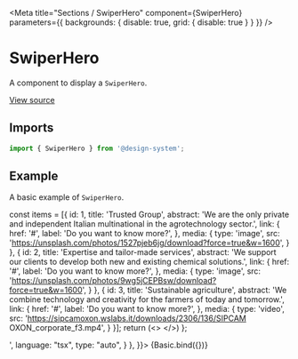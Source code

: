 
<Meta
  title="Sections / SwiperHero"
  component={SwiperHero}
  parameters={{ backgrounds: { disable: true, grid: { disable: true } } }}
/>

# SwiperHero

A component to display a `SwiperHero`.

[View source](https://github.com/actarian/design-system/tree/main/src/ui/sections/swiper-hero)

## Imports

```js
import { SwiperHero } from '@design-system';
```

## Example

A basic example of `SwiperHero`.

  const items = [{
    id: 1,
    title: 'Trusted Group',
    abstract: 'We are the only private and independent Italian multinational in the agrotechnology sector.',
    link: {
      href: '#',
      label: 'Do you want to know more?',
    },
    media: {
      type: 'image',
      src: 'https://unsplash.com/photos/1527pjeb6jg/download?force=true&w=1600',
    }
  }, {
    id: 2,
    title: 'Expertise and tailor-made services',
    abstract: 'We support our clients to develop both new and existing chemical solutions.',
    link: {
      href: '#',
      label: 'Do you want to know more?',
    },
    media: {
      type: 'image',
      src: 'https://unsplash.com/photos/9wg5jCEPBsw/download?force=true&w=1600',
    }
  }, {
    id: 3,
    title: 'Sustainable agriculture',
    abstract: 'We combine technology and creativity for the farmers of today and tomorrow.',
    link: {
      href: '#',
      label: 'Do you want to know more?',
    },
    media: {
      type: 'video',
      src: 'https://sipcamoxon.wslabs.it/downloads/2306/136/SIPCAM OXON_corporate_f3.mp4',
    }
  }];
  return (<>
    <SwiperHero items={items} />
  </>)
};

<Canvas>
  <Story name="SwiperHero" parameters={{
    docs: {
      source: {
        code: '<SwiperHero items={items} />',
        language: "tsx",
        type: "auto",
      }
    },
  }}>
    {Basic.bind({})}
  </Story>
</Canvas>
